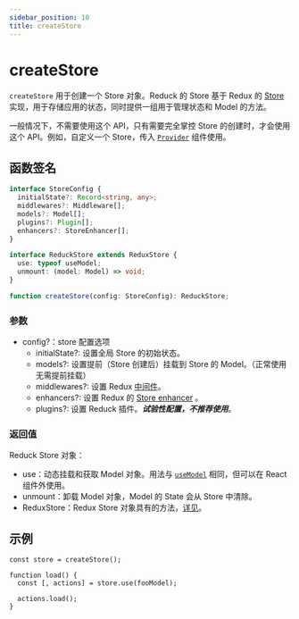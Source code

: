 ```yaml
---
sidebar_position: 10
title: createStore
---
```

# createStore


<ReduckTip />

`createStore` 用于创建一个 Store 对象。Reduck 的 Store 基于 Redux 的 [Store](https://redux.js.org/api/store) 实现，用于存储应用的状态，同时提供一组用于管理状态和 Model 的方法。

一般情况下，不需要使用这个 API，只有需要完全掌控 Store 的创建时，才会使用这个 API。例如，自定义一个 Store，传入 [`Provider`](./Provider.mdx) 组件使用。

## 函数签名

```ts
interface StoreConfig {
  initialState?: Record<string, any>;
  middlewares?: Middleware[];
  models?: Model[];
  plugins?: Plugin[];
  enhancers?: StoreEnhancer[];
}

interface ReduckStore extends ReduxStore {
  use: typeof useModel;
  unmount: (model: Model) => void;
}

function createStore(config: StoreConfig): ReduckStore;
```

### 参数

- config?：store 配置选项
  - initialState?: 设置全局 Store 的初始状态。
  - models?: 设置提前（Store 创建后）挂载到 Store 的 Model。（正常使用无需提前挂载）
  - middlewares?: 设置 Redux [中间件](https://redux.js.org/understanding/thinking-in-redux/glossary#middleware)。
  - enhancers?: 设置 Redux 的 [Store enhancer](https://redux.js.org/understanding/thinking-in-redux/glossary#store-enhancer) 。
  - plugins?: 设置 Reduck 插件。**_试验性配置，不推荐使用_**。

### 返回值

Reduck Store 对象：

- use：动态挂载和获取 Model 对象。用法与 [`useModel`](./use-model.mdx) 相同，但可以在 React 组件外使用。
- unmount：卸载 Model 对象，Model 的 State 会从 Store 中清除。
- ReduxStore：Redux Store 对象具有的方法，[详见](https://redux.js.org/tutorials/fundamentals/part-4-store#redux-store)。

## 示例

```tsx
const store = createStore();

function load() {
  const [, actions] = store.use(fooModel);

  actions.load();
}
```
